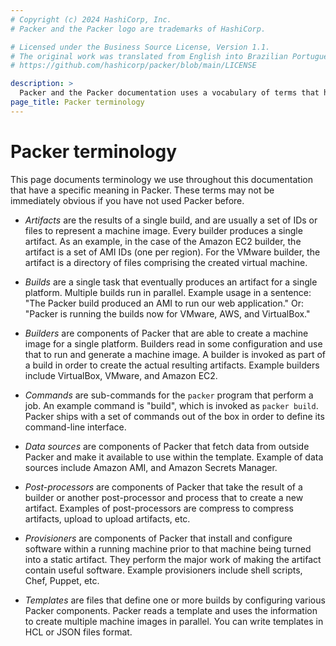```yaml
---
# Copyright (c) 2024 HashiCorp, Inc.
# Packer and the Packer logo are trademarks of HashiCorp.

# Licensed under the Business Source License, Version 1.1.
# The original work was translated from English into Brazilian Portuguese.
# https://github.com/hashicorp/packer/blob/main/LICENSE

description: >
  Packer and the Packer documentation uses a vocabulary of terms that have specific meaning. Learn about Packer terminology in this glossary.
page_title: Packer terminology
---
```


# Packer terminology

This page documents terminology we use throughout this documentation that have a specific meaning in Packer. These terms may not be immediately obvious if you have not used Packer before.

- _Artifacts_ are the results of a single build, and are usually a set of IDs
  or files to represent a machine image. Every builder produces a single
  artifact. As an example, in the case of the Amazon EC2 builder, the
  artifact is a set of AMI IDs (one per region). For the VMware builder, the
  artifact is a directory of files comprising the created virtual machine.

- _Builds_ are a single task that eventually produces an artifact for a single
  platform. Multiple builds run in parallel. Example usage in a sentence:
  "The Packer build produced an AMI to run our web application." Or: "Packer
  is running the builds now for VMware, AWS, and VirtualBox."

- _Builders_ are components of Packer that are able to create a machine image
  for a single platform. Builders read in some configuration and use that to
  run and generate a machine image. A builder is invoked as part of a build
  in order to create the actual resulting artifacts. Example builders include
  VirtualBox, VMware, and Amazon EC2.

- _Commands_ are sub-commands for the `packer` program that perform a job.
  An example command is "build", which is invoked as `packer build`. Packer
  ships with a set of commands out of the box in order to define its
  command-line interface.

- _Data sources_ are components of Packer that fetch data from outside Packer
  and make it available to use within the template.
  Example of data sources include Amazon AMI, and Amazon Secrets Manager.

- _Post-processors_ are components of Packer that take the result of a
  builder or another post-processor and process that to create a new
  artifact. Examples of post-processors are compress to compress artifacts,
  upload to upload artifacts, etc.

- _Provisioners_ are components of Packer that install and configure software
  within a running machine prior to that machine being turned into a static
  artifact. They perform the major work of making the artifact contain useful
  software. Example provisioners include shell scripts, Chef, Puppet, etc.

- _Templates_ are files that define one or more builds by configuring various Packer components. Packer reads a template and uses the information to create multiple machine images in parallel. You can write templates in HCL or JSON files format.
